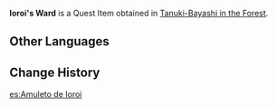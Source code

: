 {{Item Infobox
|id           = 100770
|image        = Item Ioroi's Ward.png
|type         = Quest Items
|description  = A ward given to you by the bake-danuki [[Ioroi]] as a sign of thanks. It is shaped like a lovely comb.<br />Ioroi once stole this comb to lure "that sneaky kitsune" out. As punishment, Ioroi and his companions were sealed into graven stone by "that dratted fellow."<br />According to [[Hanachirusato]], these wards are needed to conduct the [[Sacred Sakura Cleansing Ritual]].
|source1      = [[Tanuki-Bayashi in the Forest]]
}}
'''Ioroi's Ward''' is a Quest Item obtained in [[Tanuki-Bayashi in the Forest]].

==Other Languages==
{{Other Languages
|en      = Ioroi's Ward
|zhs     = 五百藏交给你的「镇物」
|zhs_rm  = Wǔbǎicáng{{Assumed}} Jiāo Géi Nǐ de "Zhèn Wù"
|zht     = #五百藏交給{F#妳}{M#你}的「鎮物」
|zht_rm  = Wǔbǎicáng{{Assumed}} Jiāo Géi Nǐ de "Zhèn Wù"
|zh_tl   = The "Ward" Handed to You By Ioroi
|zh_note = {{zh|镇物|rm=zhèn wù|lit=repressing/stabilizing item}} refers to an object that is used to repel evil spirits.
|ja      = 五百蔵から渡された「鎮め物」
|ja_rm   = Ioroi kara Watasareta "Shizumemono"
|ja_tl   = "Shizumemono" That Ioroi Gifted
|ja_note = {{ja|鎮め物|rm=shizumemono|lit=calming things}} refers to an item used in Shinto ceremonies. It is generally a box or package containing the shapes of six or seven objects, and is buried as tribute to the god of the land in hopes of bringing peace, happiness, safety, and protection.
|ko      = 이오로이가 여행자에게 선물한 「주술 도구」
|ko_rm   = Ioroi-ga Yeohaengja-ege Seonmulhan "Jusul Dogu"
|ko_tl   = "Incantation Tool" that Ioroi Gifted the Traveler
|es      = Amuleto de Ioroi
|es_tl   = Ioroi's Amulet
|fr      = Amulette d'Ioroi
|fr_tl   = Ioroi's Amulet
|ru      = Оберег Иороя
|ru_tl   = Ioroi's Ward
|th      = "เครื่องราง" ที่ Ioroi มอบให้
|th_rm   = 
|th_tl   = 
|vi      = "Vật Trấn Giữ" mà Ioroi giao cho bạn
|vi_tl   = 
|de      = „Omamori“, das Ioroi dir gegeben hat
|de_tl   = "Omamori" that Ioroi gave you
|id      = Jimat Penangkal dari Ioroi
|id_tl   = Amulet from Ioroi
|pt      = Amuleto de Ioroi
|pt_tl   = Ioroi's Amulet
|tr      = Ioroi'nin Tılsımı
|tr_tl   = 
|it      = Amuleto di Ioroi
|it_tl   = Ioroi's Amulet
}}

==Change History==
{{Change History|2.0}}

[[es:Amuleto de Ioroi]]